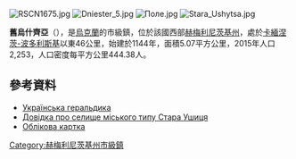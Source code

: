 {{no footnotes|time=2015-09-15T02:14:02+00:00}}

[[Image:RSCN1675.jpg|right]]
[[Image:Dniester_5.jpg|right]]
[[Image:Поле.jpg|right]]
[[Image:Stara_Ushytsa.jpg|right]]

'''舊烏什齊亞'''（{{lang-uk|Стара Ушиця}}），是[[烏克蘭|烏克蘭]]的市級鎮，位於該國西部[[赫梅利尼茨基州|赫梅利尼茨基州]]，處於[[卡緬涅茨-波多利斯基|卡緬涅茨-波多利斯基]]以東46公里，始建於1144年，面積5.07平方公里，2015年人口2,253，人口密度每平方公里444.38人。

{{coord|48|35|48|N|27|4|25|E|scale:30000|display=title}}

==參考資料==
* [http://heraldry.com.ua/index.php3?lang=U&context=info&id=1101/ Українська геральдика] {{Wayback|url=http://heraldry.com.ua/index.php3?lang=U&context=info&id=1101%2F |date=20160304211827 }}
* [http://www.tovtry.kp.km.ua/ua/history/kp/kp100.html/ Довідка про селище міського типу Стара Ушиця]{{dead link|date=2018年4月 |bot=InternetArchiveBot |fix-attempted=yes }}
* [https://web.archive.org/web/20160304044606/http://w1.c1.rada.gov.ua/pls/z7502/A005?rdat1=08.02.2013&rf7571=36052 Облікова картка]

{{DEFAULTSORT:Стара Ушиця}}
[[Category:赫梅利尼茨基州市級鎮|Category:赫梅利尼茨基州市級鎮]]
{{Khmelnytskyi-geo-stub}}